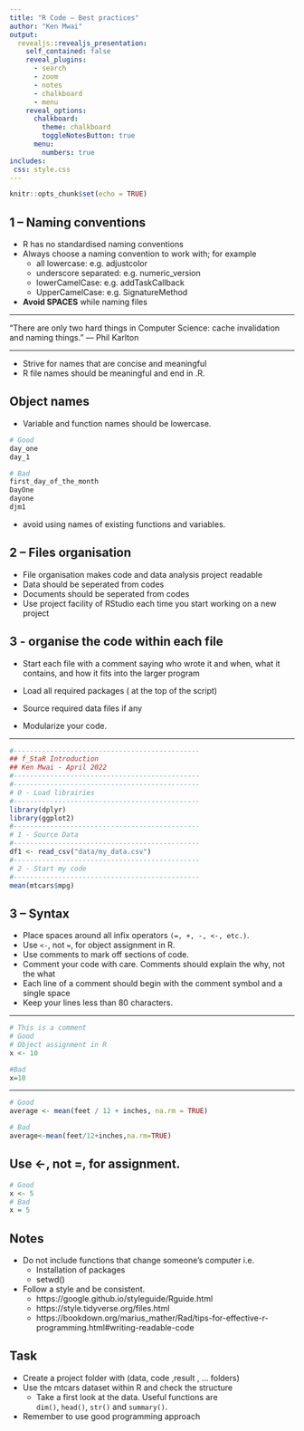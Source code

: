 ```yaml
---
title: "R Code – Best practices"
author: "Ken Mwai"
output: 
  revealjs::revealjs_presentation:
    self_contained: false
    reveal_plugins: 
      - search
      - zoom
      - notes
      - chalkboard
      - menu
    reveal_options:
      chalkboard:
        theme: chalkboard
        toggleNotesButton: true
      menu:
        numbers: true
includes:
 css: style.css
---
```


```r
knitr::opts_chunk$set(echo = TRUE)
```

## 1 – Naming conventions

- R has no standardised naming conventions
- Always choose a naming convention to work with; for example
  - all lowercase: e.g. adjustcolor
  - underscore separated: e.g. numeric_version
  - lowerCamelCase: e.g. addTaskCallback
  - UpperCamelCase: e.g. SignatureMethod
- **Avoid SPACES** while naming files 

***

“There are only two hard things in Computer Science: cache invalidation and naming things.” — Phil Karlton
  
***

- Strive for names that are concise and meaningful
- R file names should be meaningful and end in .R.

## Object names

- Variable and function names should be lowercase. 

```r
# Good
day_one
day_1

# Bad
first_day_of_the_month
DayOne
dayone
djm1
```

- avoid using names of existing functions and variables.

## 2 – Files organisation

- File organisation makes code and data analysis project readable
- Data should be seperated from codes
- Documents should be seperated from codes
- Use project facility of RStudio each time you start working on a new project

## 3 -  organise the code within each file

- Start each file with a comment saying who wrote it and when, what it contains, and how it fits into the larger program

- Load all required packages ( at the top of the script)

- Source required data files if any 

- Modularize your code.

****

```r
#----------------------------------------------
## f_StaR Introduction
## Ken Mwai - April 2022
#----------------------------------------------
#----------------------------------------------
# 0 - Load librairies
#----------------------------------------------
library(dplyr)
library(ggplot2)
#----------------------------------------------
# 1 - Source Data
#----------------------------------------------
df1 <- read_csv("data/my_data.csv")
#----------------------------------------------
# 2 - Start my code
#----------------------------------------------
mean(mtcars$mpg)
```


## 3 – Syntax

- Place spaces around all infix operators `(=, +, -, <-, etc.)`.
- Use `<-`, not `=`, for object assignment in R.
- Use comments to mark off sections of code.
- Comment your code with care. Comments should explain the why, not the what
- Each line of a comment should begin with the comment symbol and a single space
- Keep your lines less than 80 characters.


*** 

```r
# This is a comment
# Good
# Object assignment in R
x <- 10 

#Bad
x=10 
```

***

```r
# Good
average <- mean(feet / 12 + inches, na.rm = TRUE)

# Bad
average<-mean(feet/12+inches,na.rm=TRUE)
```


## Use <-, not =, for assignment. 

```r
# Good
x <- 5
# Bad
x = 5
```

## Notes
 - Do not include functions that change someone’s computer i.e.
   - Installation of packages
   - setwd()
 - Follow a style and be consistent.
   - https://google.github.io/styleguide/Rguide.html
   - https://style.tidyverse.org/files.html
   - https://bookdown.org/marius_mather/Rad/tips-for-effective-r-programming.html#writing-readable-code

## Task  {.tabset .tabset-fade .tabset-pills}

::: {.task}
- Create a project folder with (data, code ,result , ... folders) 
- Use the mtcars dataset within R and check the structure  
  - Take a first look at the data. Useful functions are  
   `dim()`, `head()`, `str()` and `summary()`. 
- Remember to use good programming approach
:::



